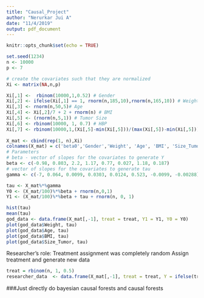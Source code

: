 ```yaml
---
title: "Causal_Project"
author: "Nerurkar Jui A"
date: "11/4/2019"
output: pdf_document
---
```


```r
knitr::opts_chunk$set(echo = TRUE)
```

```r
set.seed(1234)
n <- 10000
p <- 7

# create the covariates such that they are normalized
Xi <- matrix(NA,n,p)

Xi[,1] <-  rbinom(10000,1,0.52) # Gender
Xi[,2] <- ifelse(Xi[,1] == 1, rnorm(n,185,10),rnorm(n,165,10)) # Weight
Xi[,3] <- rnorm(n,50,5)# Age
Xi[,4] <- Xi[,2]/7 + 2 + rnorm(n) # BMI
Xi[,5] <- (rnorm(n,5,1)) # Tumor Size
Xi[,6] <- rbinom(10000, 1, 0.7) # HBP
Xi[,7] <- rbinom(10000,1,(Xi[,5]-min(Xi[,5]))/(max(Xi[,5])-min(Xi[,5]))) # Relapse
 
X_mat <- cbind(rep(1, n),Xi)
colnames(X_mat) = c('beta0','Gender','Weight', 'Age', 'BMI', 'Size_Tumor','HBP', 'Relapse')
# Parameters 
# beta - vector of slopes for the covariates to generate Y
beta <- c(-0.98, 0.803, 2.2, 1.17, 0.77, 0.027, 1.18, 0.187)
# vector of slopes for the covariates to generate tau
gamma <- c(-7, 0.064, 0.0099, 0.0303, 0.0124, 0.523, -0.0099, -0.00288)

tau <- X_mat%*%gamma 
Y0 <- (X_mat/100)%*%beta + rnorm(n,0,1)
Y1 <- (X_mat/100)%*%beta + tau + rnorm(n, 0, 1)
```

```r
hist(tau)
mean(tau)
god_data <- data.frame(X_mat[,-1], treat = treat, Y1 = Y1, Y0 = Y0)
plot(god_data$Weight, tau)
plot(god_data$Age, tau)
plot(god_data$BMI, tau)
plot(god_data$Size_Tumor, tau)
```

Researcher's role:
Treatment assignment was completely random
Assign treatment and generate new data
```r
treat = rbinom(n, 1, 0.5)
researcher_data  <- data.frame(X_mat[,-1], treat = treat, Y = ifelse(treat == 1, Y1, Y0))
```


###Just directly do bayesian causal forests and causal forests

```r

```


